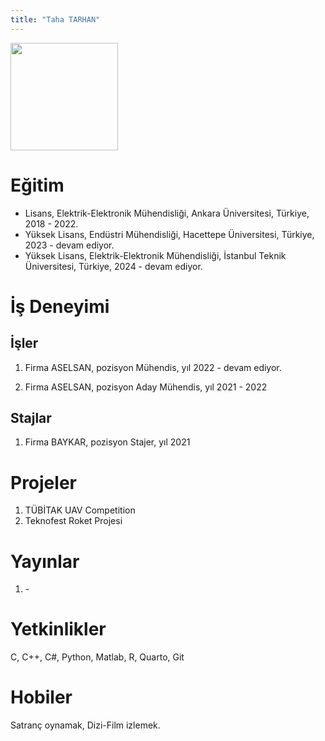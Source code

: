 ```yaml
---
title: "Taha TARHAN"
---
```


![](/assets/images/141970.jpg){fig-align="center" width="172"}

# Eğitim

-   Lisans, Elektrik-Elektronik Mühendisliği, Ankara Üniversitesi, Türkiye, 2018 - 2022.
-   Yüksek Lisans, Endüstri Mühendisliği, Hacettepe Üniversitesi, Türkiye, 2023 - devam ediyor.
-   Yüksek Lisans, Elektrik-Elektronik Mühendisliği, İstanbul Teknik Üniversitesi, Türkiye, 2024 - devam ediyor.

# İş Deneyimi

## İşler

1.  Firma ASELSAN, pozisyon Mühendis, yıl 2022 - devam ediyor.

2.  Firma ASELSAN, pozisyon Aday Mühendis, yıl 2021 - 2022

## Stajlar

1.  Firma BAYKAR, pozisyon Stajer, yıl 2021

# Projeler

1.  TÜBİTAK UAV Competition
2.  Teknofest Roket Projesi

# Yayınlar

1.  \-

# Yetkinlikler

C, C++, C#, Python, Matlab, R, Quarto, Git

# Hobiler

Satranç oynamak, Dizi-Film izlemek.
